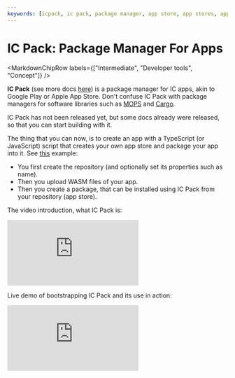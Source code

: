 ```yaml
---
keywords: [icpack, ic pack, package manager, app store, app stores, app development, IC apps, ICP apps, intermediate, concept, application architectures, architectures, developer tools, application structure, app structure, how to structure app, how to structure project]
---
```



# IC Pack: Package Manager For Apps

<MarkdownChipRow labels={["Intermediate", "Developer tools", "Concept"]} />

**IC Pack** (see more docs [here](https://dev.package-mananger.com)) is a package manager for IC apps, akin to Google Play or Apple App Store. Don't confuse IC Pack with package managers for software libraries such as [MOPS](https://mops.one) and [Cargo](https://doc.rust-lang.org/cargo/).

IC Pack has not been released yet, but some docs already were released, so that you can start building with it.

The thing that you can now, is to create an app with a TypeScript (or JavaScript) script that creates your own app store and package your app into it. See [this](https://dev.package-manager.com/sources/prepare-test.ts.html) example:

* You first create the repository (and optionally set its properties such as name).
* Then you upload WASM files of your app.
* Then you create a package, that can be installed using IC Pack from your repository (app store).

The video introduction, what IC Pack is:
<iframe src="https://www.youtube.com/embed/FxHdZ28Kt70" title="Pitchdeck of IC Pack Package Manager (8 May 2025)" frameborder="0" allow="accelerometer; autoplay; clipboard-write; encrypted-media; gyroscope; picture-in-picture; web-share" referrerpolicy="strict-origin-when-cross-origin" allowfullscreen></iframe>

Live demo of bootstrapping IC Pack and its use in action:
<iframe src="https://www.youtube.com/embed/NL1-CIHXoN4" title="Demo of IC Pack Package Manager (8 May 2025)" frameborder="0" allow="accelerometer; autoplay; clipboard-write; encrypted-media; gyroscope; picture-in-picture; web-share" referrerpolicy="strict-origin-when-cross-origin" allowfullscreen></iframe>
